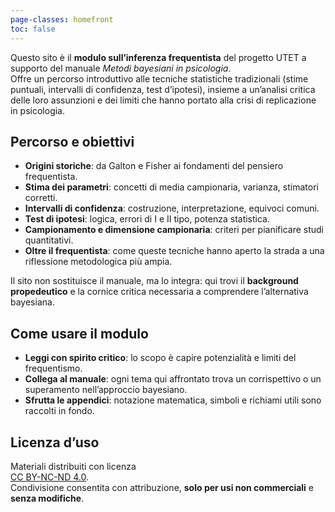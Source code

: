 ```yaml
---
page-classes: homefront
toc: false
---
```


Questo sito è il **modulo sull’inferenza frequentista** del progetto UTET a supporto del manuale *Metodi bayesiani in psicologia*.  
Offre un percorso introduttivo alle tecniche statistiche tradizionali (stime puntuali, intervalli di confidenza, test d’ipotesi), insieme a un’analisi critica delle loro assunzioni e dei limiti che hanno portato alla crisi di replicazione in psicologia.

## Percorso e obiettivi {.unnumbered .unlisted}

- **Origini storiche**: da Galton e Fisher ai fondamenti del pensiero frequentista.  
- **Stima dei parametri**: concetti di media campionaria, varianza, stimatori corretti.  
- **Intervalli di confidenza**: costruzione, interpretazione, equivoci comuni.  
- **Test di ipotesi**: logica, errori di I e II tipo, potenza statistica.  
- **Campionamento e dimensione campionaria**: criteri per pianificare studi quantitativi.  
- **Oltre il frequentista**: come queste tecniche hanno aperto la strada a una riflessione metodologica più ampia.

Il sito non sostituisce il manuale, ma lo integra: qui trovi il **background propedeutico** e la cornice critica necessaria a comprendere l’alternativa bayesiana.

## Come usare il modulo {.unnumbered .unlisted}

- **Leggi con spirito critico**: lo scopo è capire potenzialità e limiti del frequentismo.  
- **Collega al manuale**: ogni tema qui affrontato trova un corrispettivo o un superamento nell’approccio bayesiano.  
- **Sfrutta le appendici**: notazione matematica, simboli e richiami utili sono raccolti in fondo.

## Licenza d’uso {.unnumbered .unlisted}

Materiali distribuiti con licenza  
[CC BY-NC-ND 4.0](https://creativecommons.org/licenses/by-nc-nd/4.0/deed.it).  
Condivisione consentita con attribuzione, **solo per usi non commerciali** e **senza modifiche**.
